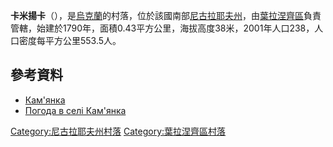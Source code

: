 {{coord|47|38|39|N|31|50|2|E|scale:100000|display=title}}

'''卡米揚卡'''（{{lang-uk|Кам'янка}}），是[[烏克蘭|烏克蘭]]的村落，位於該國南部[[尼古拉耶夫州|尼古拉耶夫州]]，由[[葉拉涅齊區|葉拉涅齊區]]負責管轄，始建於1790年，面積0.43平方公里，海拔高度38米，2001年人口238，人口密度每平方公里553.5人。

==參考資料==
* [http://w1.c1.rada.gov.ua/pls/z7502/A005?rdat1=08.11.2011&rf7571=22314 Кам'янка]{{dead link|date=2017年11月 |bot=InternetArchiveBot |fix-attempted=yes }}
* [http://weather.in.ua/ua/nikolaevskaja/9983 Погода в селі Кам'янка] {{Wayback|url=http://weather.in.ua/ua/nikolaevskaja/9983 |date=20160606120534 }}

[[Category:尼古拉耶夫州村落|Category:尼古拉耶夫州村落]]
[[Category:葉拉涅齊區村落|Category:葉拉涅齊區村落]]


{{Mykolaiv-geo-stub}}
